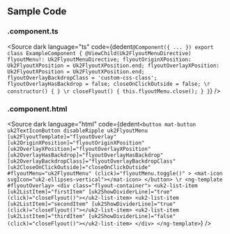 
<FlyoutMenuBasics></FlyoutMenuBasics>

## Sample Code

### .component.ts

<Source
  dark
  language="ts"
  code={dedent`
    @Component({
      ...
    })
    export class ExampleComponent {
      @ViewChild(Uk2FlyoutMenuDirective) flyoutMenu!: Uk2FlyoutMenuDirective;
      flyoutOriginXPosition: Uk2FlyoutXPosition = Uk2FlyoutXPosition.end;
      flyoutOverlayXPosition: Uk2FlyoutXPosition = Uk2FlyoutXPosition.end;
      flyoutOverlayBackdropClass = 'custom-css-class';
      flyoutOverlayHasBackdrop = false;
      closeOnClickOutside = false;
      \r
      constructor() { }
      \r
      closeFlyout() {
        this.flyoutMenu.close();
      }
    }
  `}
/>

### .component.html

<Source
  dark
  language="html"
  code={dedent`
    <button
      mat-button
      uk2TextIconButton
      disableRipple
      uk2FlyoutMenu
      [uk2FlyoutTemplate]="flyoutOverlay"
      [uk2OriginXPosition]="flyoutOriginXPosition"
      [uk2OverlayXPosition]="flyoutOverlayXPosition"
      [uk2OverlayHasBackdrop]="flyoutOverlayHasBackdrop"
      [uk2OverlayBackdropClass]="flyoutOverlayBackdropClass"
      [uk2CloseOnClickOutside]="closeOnClickOutside"
      #flyoutMenu="uk2FlyoutMenu"
      (click)="flyoutMenu.toggle()"
    >
      <mat-icon svgIcon="uk2-ellipses-vertical"></mat-icon>
    </button>
    \r
    <ng-template #flyoutOverlay>
      <div class="flyout-container">
        <uk2-list-item [uk2ListItem]="firstItem" [uk2ShowDividerLine]="true" (click)="closeFlyout()"></uk2-list-item>
        <uk2-list-item [uk2ListItem]="secondItem" [uk2ShowDividerLine]="true" (click)="closeFlyout()"></uk2-list-item>
        <uk2-list-item [uk2ListItem]="thirdItem" [uk2ShowDividerLine]="false" (click)="closeFlyout()"></uk2-list-item>
      </div>
    </ng-template>
  `}
/>
